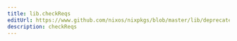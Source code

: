 ```yaml
---
title: lib.checkReqs
editUrl: https://www.github.com/nixos/nixpkgs/blob/master/lib/deprecated.nix#L78C15
description: checkReqs
---
```




<LinkCard
    title="Contribute Now!"
    description="API Documentation is done in our source code"
    href="https://www.github.com/nixos/nixpkgs/blob/master/lib/deprecated.nix#L78C15"
/>

